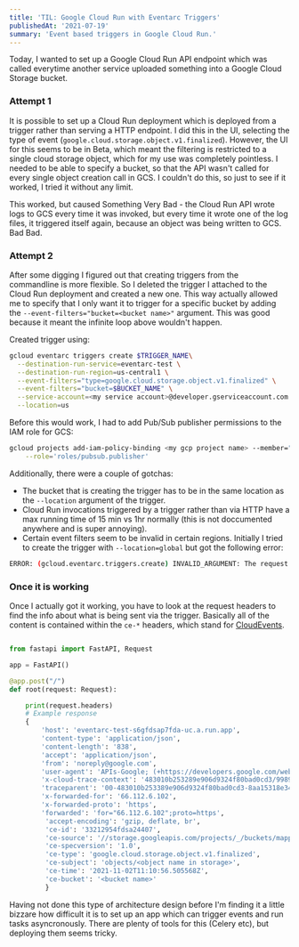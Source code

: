 ```yaml
---
title: 'TIL: Google Cloud Run with Eventarc Triggers'
publishedAt: '2021-07-19'
summary: 'Event based triggers in Google Cloud Run.'
---
```


Today, I wanted to set up a Google Cloud Run API endpoint which was called everytime another service uploaded something into a Google Cloud Storage bucket.

### Attempt 1

It is possible to set up a Cloud Run deployment which is deployed from a trigger rather than serving a HTTP endpoint. I did this in the UI, selecting the type of event (`google.cloud.storage.object.v1.finalized`). However, the UI for this seems to be in Beta, which meant the filtering is restricted to a single cloud storage object, which for my use was completely pointless. I needed to be able to specify a bucket, so that the API wasn't called for every single object creation call in GCS. I couldn't do this, so just to see if it worked, I tried it without any limit.

This worked, but caused Something Very Bad - the Cloud Run API wrote logs to GCS every time it was invoked, but every time it wrote one of the log files, it triggered itself again, because an object was being written to GCS. Bad Bad.

### Attempt 2

After some digging I figured out that creating triggers from the commandline is more flexible. So I deleted the trigger I attached to the Cloud Run deployment and created a new one. This way actually allowed me to specify that I only want it to trigger for a specific bucket by adding the `--event-filters="bucket=<bucket name>"` argument. This was good because it meant the infinite loop above wouldn't happen.

Created trigger using:

```bash
gcloud eventarc triggers create $TRIGGER_NAME\
  --destination-run-service=eventarc-test \
  --destination-run-region=us-central1 \
  --event-filters="type=google.cloud.storage.object.v1.finalized" \
  --event-filters="bucket=$BUCKET_NAME" \
  --service-account=<my service account>@developer.gserviceaccount.com \
  --location=us
```

Before this would work, I had to add Pub/Sub publisher permissions to the IAM role for GCS:

```bash
gcloud projects add-iam-policy-binding <my gcp project name> --member="serviceAccount:${SERVICE_ACCOUNT}" \
    --role='roles/pubsub.publisher'
```

Additionally, there were a couple of gotchas:

- The bucket that is creating the trigger has to be in the same location as the `--location` argument of the trigger.
- Cloud Run invocations triggered by a trigger rather than via HTTP have a max running time of 15 min vs 1hr normally (this is not doccumented anywhere and is super annoying).
- Certain event filters seem to be invalid in certain regions. Initially I tried to create the trigger with `--location=global` but got the following error:

```bash
ERROR: (gcloud.eventarc.triggers.create) INVALID_ARGUMENT: The request was invalid: [INVALID_ARGUMENT] The request was invalid: invalid value for attribute 'type' in trigger.event_filters: type "google.cloud.storage.object.v1.finalized" is not allowed in global location
```

### Once it is working

Once I actually got it working, you have to look at the request headers to find the info about what is being sent via the trigger. Basically all of the content is contained within the `ce-*` headers, which stand for [CloudEvents](https://cloud.google.com/eventarc/docs/cloudevents).


```python

from fastapi import FastAPI, Request

app = FastAPI()

@app.post("/")
def root(request: Request):

    print(request.headers)
    # Example response
    {
        'host': 'eventarc-test-s6gfdsap7fda-uc.a.run.app',
        'content-type': 'application/json',
        'content-length': '838',
        'accept': 'application/json',
        'from': 'noreply@google.com',
        'user-agent': 'APIs-Google; (+https://developers.google.com/webmasters/APIs-Google.html)',
        'x-cloud-trace-context': '483010b253289e906d9324f80bad0cd3/9989356814841849077;o=1',
        'traceparent': '00-483010b253389e906d9324f80bad0cd3-8aa15318e346a4f5-01',
        'x-forwarded-for': '66.112.6.102',
        'x-forwarded-proto': 'https',
        'forwarded': 'for="66.112.6.102";proto=https',
         'accept-encoding': 'gzip, deflate, br',
         'ce-id': '33212954fdsa24407',
         'ce-source': '//storage.googleapis.com/projects/_/buckets/mappable-upload-data-dev',
         'ce-specversion': '1.0',
         'ce-type': 'google.cloud.storage.object.v1.finalized',
         'ce-subject': 'objects/<object name in storage>',
         'ce-time': '2021-11-02T11:10:56.505568Z',
         'ce-bucket': '<bucket name>'
         }
```

Having not done this type of architecture design before I'm finding it a little bizzare how difficult it is to set up an app which can trigger events and run tasks asyncronously. There are plenty of tools for this (Celery etc), but deploying them seems tricky.




